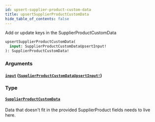 ```yaml
---
id: upsert-supplier-product-custom-data
title: upsertSupplierProductCustomData
hide_table_of_contents: false
---
```



Add or update keys in the SupplierProductCustomData

```graphql
upsertSupplierProductCustomData(
  input: SupplierProductCustomDataUpsertInput!
): SupplierProductCustomData!
```


### Arguments

#### [`input`](#) ([`SupplierProductCustomDataUpsertInput!`](/developers/supplier-apis/supply-api/graphql/reference/inputs/supplier-product-custom-data-upsert-input))




### Type

#### [`SupplierProductCustomData`](/developers/supplier-apis/supply-api/graphql/reference/objects/supplier-product-custom-data)

Data that doesn't fit in the provided SupplierProduct fields needs to live here.




